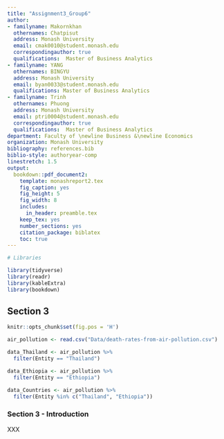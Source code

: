 ```yaml
---
title: "Assignment3_Group6"
author:
- familyname: Makornkhan
  othernames: Chatpisut
  address: Monash University
  email: cmak0010@student.monash.edu
  correspondingauthor: true
  qualifications:  Master of Business Analytics
- familyname: YANG
  othernames: BINGYU
  address: Monash University
  email: byan0033@student.monash.edu
  qualifications: Master of Business Analytics
- familyname: Trinh
  othernames: Phuong
  address: Monash University
  email: ptri0004@student.monash.edu
  correspondingauthor: true
  qualifications:  Master of Business Analytics
department: Faculty of \newline Business &\newline Economics
organization: Monash University
bibliography: references.bib
biblio-style: authoryear-comp
linestretch: 1.5
output:
  bookdown::pdf_document2:
    template: monashreport2.tex
    fig_caption: yes
    fig_height: 5
    fig_width: 8
    includes:
      in_header: preamble.tex
    keep_tex: yes
    number_sections: yes
    citation_package: biblatex
    toc: true
---
```



```r
# Libraries

library(tidyverse)
library(readr)
library(kableExtra)
library(bookdown)

```

## Section 3

\section*{Thailand and Ethiopia}

```r
knitr::opts_chunk$set(fig.pos = 'H')
```

```r
air_pollution <- read.csv("Data/death-rates-from-air-pollution.csv")
```

```r
data_Thailand <- air_pollution %>% 
  filter(Entity == "Thailand")

data_Ethiopia <- air_pollution %>% 
  filter(Entity == "Ethiopia")
```

```r
data_Countries <- air_pollution %>% 
  filter(Entity %in% c("Thailand", "Ethiopia"))
```

### Section 3 - Introduction

XXX
